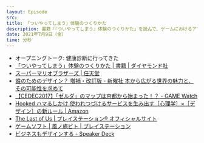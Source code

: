 ```yaml
---
layout: Episode
src: 
title: 「ついやってしまう」体験のつくりかた
description: 書籍「『ついやってしまう』体験のつくりかた」を読んで、ゲームにおけるアフォーダンスとシグニファイアの事例、「緊張と緩和」を生み出すモチーフ、成長を実感させるための仕掛けなどについて話しました。
date: 2021年7月9日（金）
time: 分秒
---
```


- オープニングトーク: 健康診断に行ってきた
- [「ついやってしまう」体験のつくりかた | 書籍 | ダイヤモンド社](https://www.diamond.co.jp/book/9784478106167.html)
- [スーパーマリオブラザーズ | 任天堂](https://www.nintendo.co.jp/software/smb1/index.html)
- [誰のためのデザイン？ 増補・改訂版 - 新曜社 本から広がる世界の魅力と、その可能性を求めて](https://www.shin-yo-sha.co.jp/book/b455574.html)
- [【CEDEC2017】「ゼルダ」のマップは京都から始まった！？ - GAME Watch](https://game.watch.impress.co.jp/docs/news/1078569.html)
- [Hooked ハマるしかけ 使われつづけるサービスを生み出す［心理学］×［デザイン］の新ルール  | Amazon](https://www.amazon.co.jp/dp/B00KKN3JAK)
- [The Last of Us | プレイステーション® オフィシャルサイト](https://www.jp.playstation.com/scej/title/thelastofus/)
- [ゲームソフト | 風ノ旅ビト | プレイステーション](https://www.jp.playstation.com/games/kazenotabibito-ps4/)
- [ビジネスもデザインする - Speaker Deck](https://speakerdeck.com/memocamera/bizinesumodezainsuru)

